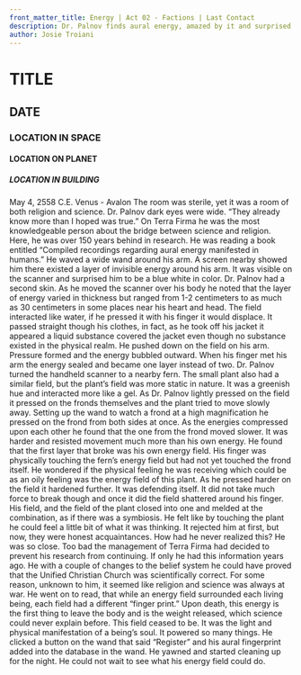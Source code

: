 ```yaml
---
front_matter_title: Energy | Act 02 - Factions | Last Contact
description: Dr. Palnov finds aural energy, amazed by it and surprised that Terra Firma is so behind in technology.
author: Josie Troiani
---
```

# TITLE

## DATE

### LOCATION IN SPACE

#### LOCATION ON PLANET

##### LOCATION IN BUILDING

May 4, 2558 C.E.
Venus - Avalon
The room was sterile, yet it was a room of both religion and science. Dr. Palnov dark eyes were wide. “They already know more than I hoped was true.” On Terra Firma he was the most knowledgeable person about the bridge between science and religion. Here, he was over 150 years behind in research. He was reading a book entitled “Compiled recordings regarding aural energy manifested in humans.”
He waved a wide wand around his arm. A screen nearby showed him there existed a layer of invisible energy around his arm. It was visible on the scanner and surprised him to be a blue white in color. Dr. Palnov had a second skin. As he moved the scanner over his body he noted that the layer of energy varied in thickness but ranged from 1-2 centimeters to as much as 30 centimeters in some places near his heart and head.
The field interacted like water, if he pressed it with his finger it would displace. It passed straight though his clothes, in fact, as he took off his jacket it appeared a liquid substance covered the jacket even though no substance existed in the physical realm. He pushed down on the field on his arm. Pressure formed and the energy bubbled outward. When his finger met his arm the energy sealed and became one layer instead of two.
Dr. Palnov turned the handheld scanner to a nearby fern. The small plant also had a similar field, but the plant’s field was more static in nature. It was a greenish hue and interacted more like a gel. As Dr. Palnov lightly pressed on the field it pressed on the fronds themselves and the plant tried to move slowly away.
Setting up the wand to watch a frond at a high magnification he pressed on the frond from both sides at once. As the energies compressed upon each other he found that the one from the frond moved slower. It was harder and resisted movement much more than his own energy. He found that the first layer that broke was his own energy field. His finger was physically touching the fern’s energy field but had not yet touched the frond itself. He wondered if the physical feeling he was receiving which could be as an oily feeling was the energy field of this plant.
As he pressed harder on the field it hardened further. It was defending itself. It did not take much force to break though and once it did the field shattered around his finger. His field, and the field of the plant closed into one and melded at the combination, as if there was a symbiosis. He felt like by touching the plant he could feel a little bit of what it was thinking. It rejected him at first, but now, they were honest acquaintances.
How had he never realized this? He was so close. Too bad the management of Terra Firma had decided to prevent his research from continuing. If only he had this information years ago. He with a couple of changes to the belief system he could have proved that the Unified Christian Church was scientifically correct. For some reason, unknown to him, it seemed like religion and science was always at war.
He went on to read, that while an energy field surrounded each living being, each field had a different “finger print.” Upon death, this energy is the first thing to leave the body and is the weight released, which science could never explain before. This field ceased to be. It was the light and physical manifestation of a being’s soul. It powered so many things.
He clicked a button on the wand that said “Register” and his aural fingerprint added into the database in the wand. He yawned and started cleaning up for the night. He could not wait to see what his energy field could do.
